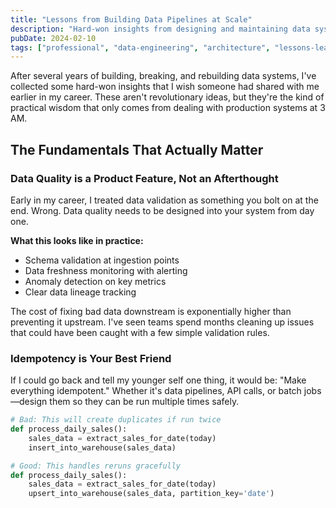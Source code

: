 ```yaml
---
title: "Lessons from Building Data Pipelines at Scale"
description: "Hard-won insights from designing and maintaining data systems that process terabytes daily, including what I wish I'd known when starting out."
pubDate: 2024-02-10
tags: ["professional", "data-engineering", "architecture", "lessons-learned"]
---
```


After several years of building, breaking, and rebuilding data systems, I've collected some hard-won insights that I wish someone had shared with me earlier in my career. These aren't revolutionary ideas, but they're the kind of practical wisdom that only comes from dealing with production systems at 3 AM.

## The Fundamentals That Actually Matter

### Data Quality is a Product Feature, Not an Afterthought

Early in my career, I treated data validation as something you bolt on at the end. Wrong. Data quality needs to be designed into your system from day one.

**What this looks like in practice:**
- Schema validation at ingestion points
- Data freshness monitoring with alerting
- Anomaly detection on key metrics
- Clear data lineage tracking

The cost of fixing bad data downstream is exponentially higher than preventing it upstream. I've seen teams spend months cleaning up issues that could have been caught with a few simple validation rules.

### Idempotency is Your Best Friend

If I could go back and tell my younger self one thing, it would be: "Make everything idempotent." Whether it's data pipelines, API calls, or batch jobs—design them so they can be run multiple times safely.

```python
# Bad: This will create duplicates if run twice
def process_daily_sales():
    sales_data = extract_sales_for_date(today)
    insert_into_warehouse(sales_data)

# Good: This handles reruns gracefully
def process_daily_sales():
    sales_data = extract_sales_for_date(today)
    upsert_into_warehouse(sales_data, partition_key='date')
